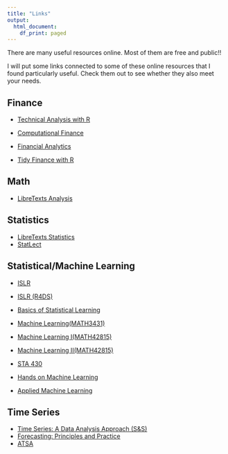 ```yaml
---
title: "Links"
output: 
  html_document:
    df_print: paged
---
```


There are many useful resources online. Most of them are free and public!!

I will put some links connected to some of these online resources that I found particularly useful. Check them out to see whether they also meet your needs.

## Finance

* [Technical Analysis with R](https://bookdown.org/kochiuyu/technical-analysis-with-r-second-edition2/)

* [Computational Finance](https://bookdown.org/compfinezbook/introcompfinr/)

* [Financial Analytics](https://bookdown.org/wfoote01/faur/)

* [Tidy Finance with R](https://www.tidy-finance.org)

## Math 

* [LibreTexts Analysis](https://math.libretexts.org/Bookshelves/Analysis)

## Statistics 

* [LibreTexts Statistics](https://stats.libretexts.org)
* [StatLect](https://www.statlect.com/glossary/)

## Statistical/Machine Learning

* [ISLR](https://www.statlearning.com)
* [ISLR (R4DS)](https://r4ds.github.io/bookclub-islr/)
* [Basics of Statistical Learning](https://statisticallearning.org)

* [Machine Learning(MATH3431)](https://bookdown.org/hailiangdu80/Machine_Learning_and_Neural_Networks/)
* [Machine Learning I(MATH42815)](https://bookdown.org/ssjackson300/Machine-Learning-Lecture-Notes/)
* [Machine Learning II(MATH42815)](https://bookdown.org/hailiangdu/Lecture_notes/)
* [STA 430](http://campus.murraystate.edu/academic/faculty/cmecklin/STA430/_book/)
* [Hands on Machine Learning](https://bradleyboehmke.github.io/HOML/)
* [Applied Machine Learning](https://dionysus.psych.wisc.edu/iaml/)

## Time Series 

* [Time Series: A Data Analysis Approach (S&S)](https://www.stat.pitt.edu/stoffer/tsda/)
* [Forecasting: Principles and Practice](https://otexts.com/fpp3/)
* [ATSA](https://atsa-es.github.io/atsa/index.html)



